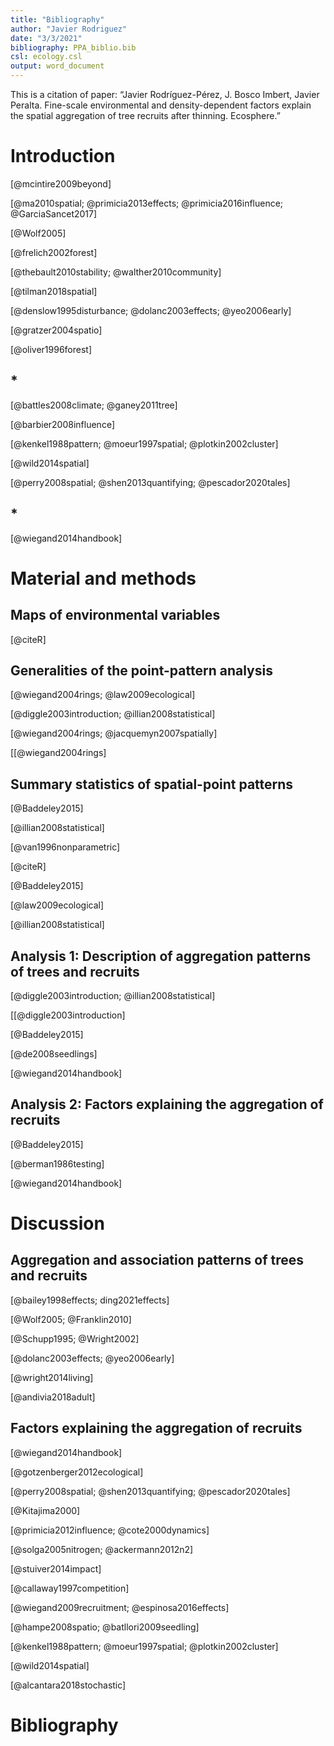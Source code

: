```yaml
---
title: "Bibliography"
author: "Javier Rodriguez"
date: "3/3/2021"
bibliography: PPA_biblio.bib
csl: ecology.csl
output: word_document
---
```


This is a citation of paper:
"Javier Rodríguez-Pérez, J. Bosco Imbert, Javier Peralta. Fine-scale environmental and density-dependent factors explain the spatial aggregation of tree recruits after thinning. Ecosphere."


# Introduction

[@mcintire2009beyond]

[@ma2010spatial; @primicia2013effects; @primicia2016influence; @GarciaSancet2017]

[@Wolf2005] 

[@frelich2002forest]

[@thebault2010stability; @walther2010community]

[@tilman2018spatial]

[@denslow1995disturbance; @dolanc2003effects; @yeo2006early]

[@gratzer2004spatio]

[@oliver1996forest]

## *

[@battles2008climate; @ganey2011tree]

[@barbier2008influence]

[@kenkel1988pattern; @moeur1997spatial; @plotkin2002cluster]

[@wild2014spatial]

[@perry2008spatial; @shen2013quantifying; @pescador2020tales]

## *

[@wiegand2014handbook]


# Material and methods

## Maps of environmental variables

[@citeR]

## Generalities of the point-pattern analysis

[@wiegand2004rings; @law2009ecological]

[@diggle2003introduction; @illian2008statistical]

[@wiegand2004rings; @jacquemyn2007spatially]

[[@wiegand2004rings]

## Summary statistics of spatial-point patterns

[@Baddeley2015]

[@illian2008statistical]

[@van1996nonparametric]

[@citeR]

[@Baddeley2015]

[@law2009ecological]

[@illian2008statistical]

## Analysis 1: Description of aggregation patterns of trees and recruits

[@diggle2003introduction; @illian2008statistical]

[[@diggle2003introduction]

[@Baddeley2015]

[@de2008seedlings]

[@wiegand2014handbook]

## Analysis 2: Factors explaining the aggregation of recruits

[@Baddeley2015]

[@berman1986testing]

[@wiegand2014handbook]


# Discussion

## Aggregation and association patterns of trees and recruits

[@bailey1998effects; ding2021effects]

[@Wolf2005; @Franklin2010]

[@Schupp1995; @Wright2002]

[@dolanc2003effects; @yeo2006early]

[@wright2014living]

[@andivia2018adult]

## Factors explaining the aggregation of recruits

[@wiegand2014handbook]

[@gotzenberger2012ecological]

[@perry2008spatial; @shen2013quantifying; @pescador2020tales]

[@Kitajima2000]

[@primicia2012influence; @cote2000dynamics]

[@solga2005nitrogen; @ackermann2012n2]

[@stuiver2014impact]

[@callaway1997competition]

[@wiegand2009recruitment; @espinosa2016effects]

[@hampe2008spatio; @batllori2009seedling]

[@kenkel1988pattern; @moeur1997spatial; @plotkin2002cluster]

[@wild2014spatial]

[@alcantara2018stochastic]

# Bibliography